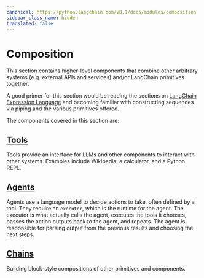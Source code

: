 ```yaml
---
canonical: https://python.langchain.com/v0.1/docs/modules/composition
sidebar_class_name: hidden
translated: false
---
```


# Composition

This section contains higher-level components that combine other arbitrary systems (e.g. external APIs and services) and/or LangChain primitives together.

A good primer for this section would be reading the sections on [LangChain Expression Language](/docs/expression_language/get_started) and becoming
familiar with constructing sequences via piping and the various primitives offered.

The components covered in this section are:

## [Tools](/docs/modules/tools/)

Tools provide an interface for LLMs and other components to interact with other systems. Examples include Wikipedia, a calculator, and a Python REPL.

## [Agents](/docs/modules/agents)

Agents use a language model to decide actions to take, often defined by a tool. They require an `executor`, which is the runtime for the agent.
The executor is what actually calls the agent, executes the tools it chooses, passes the action outputs back to the agent, and repeats.
The agent is responsible for parsing output from the previous results and choosing the next steps.

## [Chains](/docs/modules/chains)

Building block-style compositions of other primitives and components.